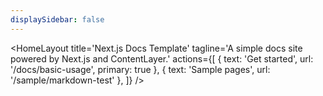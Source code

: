 ```yaml
---
displaySidebar: false
---
```


<HomeLayout
  title='Next.js Docs Template'
  tagline='A simple docs site powered by Next.js and ContentLayer.'
  actions={[
    { text: 'Get started', url: '/docs/basic-usage', primary: true },
    { text: 'Sample pages', url: '/sample/markdown-test' },
  ]}
/>
